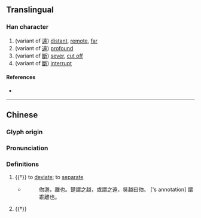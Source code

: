 {{character info}}
==Translingual==

===Han character===
{{Han char|rn=9|rad=人|as=04|sn=6|four=|canj=OPHH|ids=⿰亻勿}}

# (variant of [[遠]]) [[distant]], [[remote]], [[far]]
# (variant of [[遠]]) [[profound]]
# (variant of [[斷]]) [[sever]], [[cut off]]
# (variant of [[斷]]) [[interrupt]]

====References====
* {{Han ref|kx=0095.110|dkj=00428|dj=0201.110|hdz=10125.010|uh=4F06|ud=20230}}

----

==Chinese==
{{zh-forms}}

===Glyph origin===
{{Han etym}}

===Pronunciation===
{{zh-pron
|m=wù,wěn
|c=mat6
|mc=y
|oc=y
|ma=
|cat=a,v
}}

===Definitions===
{{zh-hanzi}}

# {{†}} to [[deviate]]; to [[separate]]
#* ''{{w|Fangyan}}''
#*: 伆邈，離也。楚謂之越，或謂之遠，吳越曰伆。 [<nowiki/>{{w|Guo Pu}}'s annotation] 謂乖離也。
# {{†}} {{rfdef|zh}}